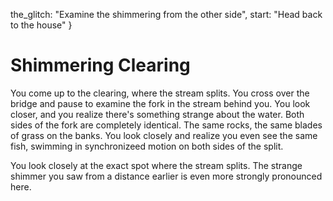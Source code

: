   the_glitch: "Examine the shimmering from the other side",
  start: "Head back to the house"
}

# Shimmering Clearing

You come up to the clearing, where the stream splits. You cross over the bridge
and pause to examine the fork in the stream behind you. You look closer, and you
realize there's something strange about the water. Both sides of the fork are
completely identical. The same rocks, the same blades of grass on the banks. You
look closely and realize you even see the same fish, swimming in synchronizeed
motion on both sides of the split.

You look closely at the exact spot where the stream splits. The strange shimmer
you saw from a distance earlier is even more strongly pronounced here. 

